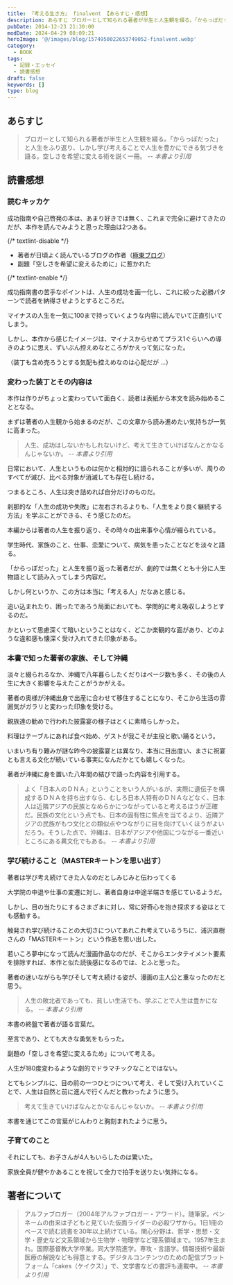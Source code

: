 ```yaml
---
title: 『考える生き方』 finalvent 【あらすじ・感想】
description: あらすじ ブロガーとして知られる著者が半生と人生観を綴る。「からっぽだった」と人生をふり返り、しかし学び考えることで人生を豊かにできる気づきを語る。空しさを希望に変える術を説く一冊。
pubDate: 2014-12-23 21:30:00
modDate: 2024-04-29 08:09:21
heroImage: '@/images/blog/1574950022653749052-finalvent.webp'
category:
  - BOOK
tags:
  - 記録・エッセイ
  - 読書感想
draft: false
keywords: []
type: blog
---
```


## あらすじ

> ブロガーとして知られる著者が半生と人生観を綴る。「からっぽだった」と人生をふり返り、しかし学び考えることで人生を豊かにできる気づきを語る。空しさを希望に変える術を説く一冊。 <cite>-- 本書より引用</cite>

## 読書感想

### 読むキッカケ

成功指南や自己啓発の本は、あまり好きでは無く、これまで完全に避けてきたのだが、本作を読んでみようと思った理由は2つある。

{/* textlint-disable */}

- 著者が日頃よく読んでいるブログの作者（[極東ブログ](http://finalvent.cocolog-nifty.com/)）
- 副題「空しさを希望に変えるために」に惹かれた

{/* textlint-enable */}

成功指南書の苦手なポイントは、人生の成功を画一化し、これに絞った必勝パターンで読者を納得させようとするところだ。

マイナスの人生を一気に100まで持っていくような内容に読んでいて正直引いてしまう。

しかし、本作から感じたイメージは、マイナスからせめてプラス1ぐらいへの導きのように思え、ずいぶん控えめなところがかえって気になった。

（装丁も含め売ろうとする気配も控えめなのは心配だが ...）

### 変わった装丁とその内容は

本作は作りがちょっと変わっていて面白く、読者は表紙から本文を読み始めることとなる。

まずは著者の人生観から始まるのだが、この文章から読み進めたい気持ちが一気に高まった。

> 人生、成功はしないかもしれないけど、考えて生きていけばなんとかなるんじゃないか。 <cite>-- 本書より引用</cite>

日常において、人生というものは何かと相対的に語られることが多いが、周りのすべてが滅び、比べる対象が消滅しても存在し続ける。

つまるところ、人生は突き詰めれば自分だけのものだ。

刹那的な「人生の成功や失敗」に左右されるよりも、「人生をより良く継続する方法」を学ぶことができる、そう感じたのだ。

本編からは著者の人生を振り返り、その時々の出来事や心情が綴られている。

学生時代、家族のこと、仕事、恋愛について、病気を患ったことなどを淡々と語る。

「からっぽだった」と人生を振り返った著者だが、劇的では無くとも十分に人生物語として読み入ってしまう内容だ。

しかし何というか、この方は本当に「考える人」だなあと感じる。

追い込まれたり、困ったであろう局面においても、学問的に考え吸収しようとするのだ。

かといって思慮深くて暗いということはなく、どこか楽観的な面があり、どのような違和感も懐深く受け入れてきた印象がある。

### 本書で知った著者の家族、そして沖縄

淡々と綴られるなか、沖縄で八年暮らしたくだりはページ数も多く、その後の人生に大きく影響を与えたことがうかがえる。

著者の奥様が沖縄出身で出産に合わせて移住することになり、そこから生活の雰囲気がガラリと変わった印象を受ける。

親族達の勧めで行われた披露宴の様子はとくに素晴らしかった。

料理はテーブルにあれば食べ始め、ゲストが我こそが主役と歌い踊るという。

いまいち有り難みが謎な昨今の披露宴とは異なり、本当に目出度い、まさに祝宴とも言える文化が続いている事実になんだかとても嬉しくなった。

著者が沖縄に身を置いた八年間の結びで語った内容を引用する。

> よく「日本人のＤＮＡ」ということをいう人がいるが、実際に遺伝子を構成するＤＮＡを持ち出すなら、むしろ日本人特有のＤＮＡなどなく、日本人は近隣アジアの民族となめらかにつながっていると考えるほうが正確だ。民族の文化という点でも、日本の固有性に焦点を当てるより、近隣アジアの民族がもつ文化との類似点やつながりに目を向けていくほうがよいだろう。そうした点で、沖縄は、日本がアジアや他国につながる一番近いところにある異文化でもある。 <cite>-- 本書より引用</cite>

### 学び続けること（MASTERキートンを思い出す）

著者は学び考え続けてきた人なのだとしみじみと伝わってくる

大学院の中退や仕事の変遷に対し、著者自身は中途半端さを感じているようだ。

しかし、目の当たりにするさまざまに対し、常に好奇心を抱き探求する姿はとても感動する。

触発され学び続けることの大切さについてあれこれ考えているうちに、浦沢直樹さんの「MASTERキートン」という作品を思い出した。

<div class='not-prose'>
  <div data-vc_mylinkbox_id='886768430'></div>
</div>

若いころ夢中になって読んだ漫画作品なのだが、そこからエンタテイメント要素を排除すれば、本作と似た読後感になるのでは、とふと思った。

著者の迷いながらも学びそして考え続ける姿が、漫画の主人公と重なったのだと思う。

> 人生の敗北者であっても、貧しい生活でも、学ぶことで人生は豊かになる。 <cite>-- 本書より引用</cite>

本書の終盤で著者が語る言葉だ。

至言であり、とても大きな勇気をもらった。

副題の「空しさを希望に変えるため」について考える。

人生が180度変わるような劇的でドラマチックなことではない。

とてもシンプルに、目の前の一つひとつについて考え、そして受け入れていくことで、人生は自然と前に進んで行くんだと教わったように思う。

> 考えて生きていけばなんとかなるんじゃないか。 <cite>-- 本書より引用</cite>

本書を通じてこの言葉がじんわりと胸刻まれたように思う。

### 子育てのこと

それにしても、お子さんが4人もいらしたのは驚いた。

家族全員が健やかあることを祝して全力で拍手を送りたい気持になる。

<div class='not-prose'>
  <div data-vc_mylinkbox_id='886768423'></div>
</div>

## 著者について

> アルファブロガー（2004年アルファブロガー・アワード）。随筆家。ペンネームの由来は子どもと見ていた仮面ライダーの必殺ワザから。1日1冊のペースで読む読書を30年以上続けている。関心分野は、哲学・思想・文学・歴史など文系領域から生物学・物理学など理系領域まで。1957年生まれ。国際基督教大学卒業。同大学院進学。専攻・言語学。情報技術や最新医療の解説なども得意とする。デジタルコンテンツのための配信プラットフォーム「cakes（ケイクス）」で、文学書などの書評も連載中。 <cite>-- 本書より引用</cite>
